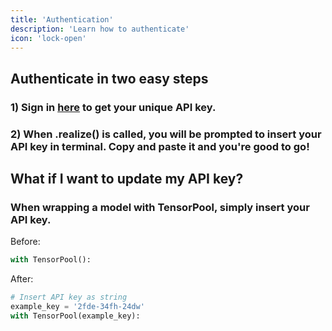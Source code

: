 ```yaml
---
title: 'Authentication'
description: 'Learn how to authenticate'
icon: 'lock-open'
---
```

## Authenticate in two easy steps
### 1) Sign in [here](https://tensorpool.dev/login) to get your unique API key.
### 2) When .realize() is called, you will be prompted to insert your API key in terminal. Copy and paste it and you're good to go!


###
###
## What if I want to update my API key?
### When wrapping a model with TensorPool, simply insert your API key.
Before:
```python
with TensorPool():
```
After:
```python
# Insert API key as string
example_key = '2fde-34fh-24dw'
with TensorPool(example_key):
```